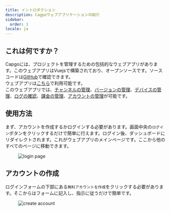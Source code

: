 ```yaml
---
title: イントロダクション
description: Cagpoウェブアプリケーションの紹介
sidebar:
  order: 1
locale: ja
---
```


## これは何ですか？

Capgoには、プロジェクトを管理するための包括的なウェブアプリがあります。このウェブアプリはVuejsで構築されており、オープンソースです。ソースコードは[GitHub](https://githubcom/Cap-go/capgo/tree/main/src/)で確認できます。\
ウェブアプリは[こちら](https://webcapgoapp/)で利用可能です。\
このウェブアプリでは、[チャンネルの管理](/docs/webapp/channels/)、[バージョンの管理](/docs/webapp/bundles/)、[デバイスの管理](/docs/webapp/devices/)、[ログの確認](/docs/webapp/logs/)、[課金の管理](/docs/webapp/settings/)、[アカウントの管理](/docs/webapp/settings/)が可能です。

## 使用方法

まず、アカウントを作成するかログインする必要があります。画面中央の`ログイン`ボタンをクリックするだけで簡単に行えます。ログイン後、ダッシュボードにリダイレクトされます。これがウェブアプリのメインページです。ここから他のすべてのページに移動できます。

<figure><img src="/loginwebp" alt="login page" /><figcaption></figcaption></figure>

## アカウントの作成

ログインフォームの下部にある`無料アカウントを作成`をクリックする必要があります。そこからはフォームに記入し、指示に従うだけで簡単です。

<figure><img src="/create-accountwebp" alt="create account" /><figcaption></figcaption></figure>